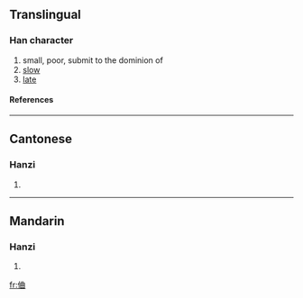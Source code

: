 ==Translingual==
===Han character===
{{Han char|rn=9|rad=人|as=06|sn=8|four=|canj=人廿田 (OTW)}}
# small, poor, submit to the dominion of
# [[slow]]
# [[late]]
====References====
{{Han ref|kx=0100.260|hdz=10147.110|uh=344B|ud=13387}}

----
==Cantonese==
===Hanzi===
{{yue-hanzi|jyut=|y=kung4}}
# {{defn|Cantonese}}

----
==Mandarin==
===Hanzi===
{{cmn-hanzi|pin=[[jiòng]] (jiong4), [[kǒng]] (kong3), [[qióng]] (qiong2)|wg=chiung<sup>4</sup>, k'ung<sup>3</sup>, ch'iung<sup>2</sup>}}
# {{defn|Mandarin}}

[[fr:㑋]]